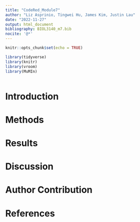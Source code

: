 ```yaml
---
title: "CodeRed_Module7"
author: "Liz Asprinio, Tingwei Hu, James Kim, Justin Lau"
date: "2022-11-27"
output: html_document
bibliography: BIOL3140_m7.bib
nocite: '@*'
---
```


```r
knitr::opts_chunk$set(echo = TRUE)
```

```r
library(tidyverse)
library(knitr)
library(vroom)
library(MuMIn)
```

```r


```

# Introduction





# Methods





# Results




# Discussion



# Author Contribution




# References